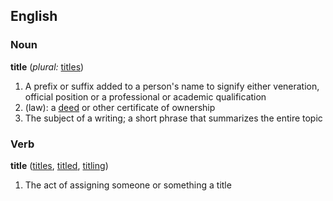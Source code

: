 ==English==

===Noun===
'''title''' (''plural:'' [[titles]])
#A prefix or suffix added to a person's name to signify either veneration, official position or a professional or academic qualification
#(law): a [[deed]] or other certificate of ownership
#The subject of a writing; a short phrase that summarizes the entire topic

===Verb===
'''title''' ([[titles]], [[titled]], [[titling]])
#The act of assigning someone or something a title